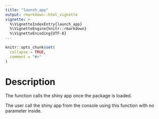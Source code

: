 ```yaml
---
title: "launch_app"
output: rmarkdown::html_vignette
vignette: >
  %\VignetteIndexEntry{launch_app}
  %\VignetteEngine{knitr::rmarkdown}
  %\VignetteEncoding{UTF-8}
---
```


```r
knitr::opts_chunk$set(
  collapse = TRUE,
  comment = "#>"
)
```

# Description

The function calls the shiny app once the package is loaded.

The user call the shiny app from the console using this function with no parameter inside. 
